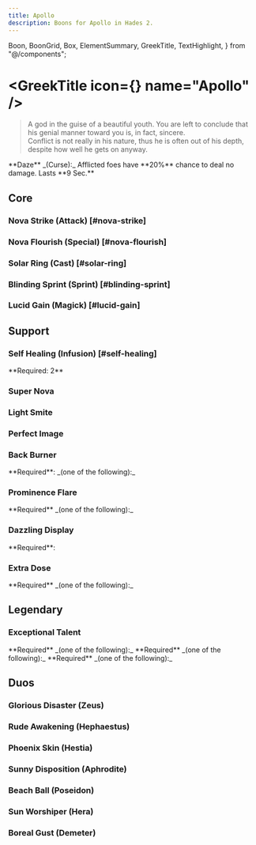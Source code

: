 ```yaml
---
title: Apollo
description: Boons for Apollo in Hades 2.
---
```


  Boon,
  BoonGrid,
  Box,
  ElementSummary,
  GreekTitle,
  TextHighlight,
} from "@/components";


# <GreekTitle icon={<IconApollo  />} name="Apollo" />

> A god in the guise of a beautiful youth. You are left to conclude that his genial manner toward you is, in fact, sincere.\
> Conflict is not really in his nature, thus he is often out of his depth, despite how well he gets on anyway.

<Box className="mt-4">
  **Daze** _(Curse):_ Afflicted foes have **20%** chance to deal no damage.
  Lasts **9 Sec.**
</Box>

<ElementSummary boons={DbBoons.Apollo} />

## Core

### Nova Strike (Attack) [#nova-strike]

<Boon boon={DbBoons.Apollo.novaStrike} />

### Nova Flourish (Special) [#nova-flourish]

<Boon boon={DbBoons.Apollo.novaFlourish} />

### Solar Ring (Cast) [#solar-ring]

<Boon boon={DbBoons.Apollo.solarRing} />

### Blinding Sprint (Sprint) [#blinding-sprint]

<Boon boon={DbBoons.Apollo.blindingSprint} />

### Lucid Gain (Magick) [#lucid-gain]

<Boon boon={DbBoons.Apollo.lucidGain} />

## Support

### <TextHighlight type="infusion">Self Healing (Infusion)</TextHighlight> [#self-healing]

<Boon boon={DbBoons.Apollo.selfHealing} />

<Callout>
  **Required: 2** <IconFire />
</Callout>

### Super Nova

<Boon boon={DbBoons.Apollo.superNova} />

### Light Smite

<Boon boon={DbBoons.Apollo.lightSmite} />

### Perfect Image

<Boon boon={DbBoons.Apollo.perfectImage} />

### Back Burner

<Boon boon={DbBoons.Apollo.backBurner} />

<Callout>
  **Required**: _(one of the following):_
  <BoonGrid
    boons={[
      DbBoons.Apollo.solarRing,
      DbBoons.Apollo.blindingSprint,
      DbBoons.Apollo.lightSmite,
      DbBoons.Apollo.dazzlingDisplay,
    ]}
  />
</Callout>

### Prominence Flare

<Boon boon={DbBoons.Apollo.prominenceFlare} />

<Callout>
  **Required** _(one of the following):_
  <BoonGrid
    boons={[
      DbBoons.Aphrodite.raptureRing,
      DbBoons.Apollo.solarRing,
      DbBoons.Demeter.arcticRing,
      DbBoons.Hephaestus.anvilRing,
      DbBoons.Hera.engagementRing,
      DbBoons.Hestia.smolderRing,
      DbBoons.Poseidon.tidalRing,
      DbBoons.Zeus.stormRing,
    ]}
  />
</Callout>

### Dazzling Display

<Boon boon={DbBoons.Apollo.dazzlingDisplay} />

<Callout>
  **Required**:
  <BoonGrid boons={[DbBoons.Apollo.novaStrike]} />
</Callout>

### Extra Dose

<Boon boon={DbBoons.Apollo.extraDose} />

<Callout>
  **Required** _(one of the following):_
  <BoonGrid
    boons={[
      DbBoons.Aphrodite.flutterStrike,
      DbBoons.Apollo.novaStrike,
      DbBoons.Demeter.iceStrike,
      DbBoons.Hephaestus.volcanicStrike,
      DbBoons.Hera.swornStrike,
      DbBoons.Hestia.flameStrike,
      DbBoons.Poseidon.waveStrike,
      DbBoons.Zeus.heavenStrike,
    ]}
  />
</Callout>

## <TextHighlight type="legendary">Legendary</TextHighlight>

### <TextHighlight type="legendary">Exceptional Talent</TextHighlight>

<Boon boon={DbBoons.Apollo.exceptionalTalent} />

<Callout>
  **Required** _(one of the following):_
  <BoonGrid boons={[DbBoons.Apollo.novaStrike, DbBoons.Apollo.novaFlourish]} />
</Callout>

<Callout>
  **Required** _(one of the following):_
  <BoonGrid
    boons={[
      DbBoons.Apollo.solarRing,
      DbBoons.Apollo.blindingSprint,
      DbBoons.Apollo.lucidGain,
    ]}
  />
</Callout>

<Callout>
  **Required** _(one of the following):_
  <BoonGrid
    boons={[
      DbBoons.Apollo.extraDose,
      DbBoons.Apollo.superNova,
      DbBoons.Apollo.backBurner,
      DbBoons.Apollo.prominenceFlare,
    ]}
  />
</Callout>

## <TextHighlight type="duo">Duos</TextHighlight>

### <TextHighlight type="duo">Glorious Disaster</TextHighlight> (Zeus)

<GloriousDisaster />

### <TextHighlight type="duo">Rude Awakening</TextHighlight> (Hephaestus)

<RudeAwakening />

### <TextHighlight type="duo">Phoenix Skin</TextHighlight> (Hestia)

<PhoenixSkin />

### <TextHighlight type="duo">Sunny Disposition</TextHighlight> (Aphrodite)

<SunnyDisposition />

### <TextHighlight type="duo">Beach Ball</TextHighlight> (Poseidon)

<BeachBall />

### <TextHighlight type="duo">Sun Worshiper</TextHighlight> (Hera)

<SunWorshiper />

### <TextHighlight type="duo">Boreal Gust</TextHighlight> (Demeter)

<BorealGust />
